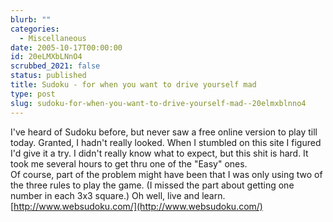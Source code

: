 ```yaml
---
blurb: ""
categories:
  - Miscellaneous
date: 2005-10-17T00:00:00
id: 20eLMXbLNnO4
scrubbed_2021: false
status: published
title: Sudoku - for when you want to drive yourself mad
type: post
slug: sudoku-for-when-you-want-to-drive-yourself-mad--20elmxblnno4
---
```


I've heard of Sudoku before, but never saw a free online version to
play till today. Granted, I hadn't really looked. When I stumbled
on this site I figured I'd give it a try. I didn't really know what
to expect, but this shit is hard. It took me several hours to get
thru one of the "Easy" ones.  
Of course, part of the problem might have been that I was only
using two of the three rules to play the game. (I missed the part
about getting one number in each 3x3 square.) Oh well, live and
learn.  
[http://www.websudoku.com/](http://www.websudoku.com/)